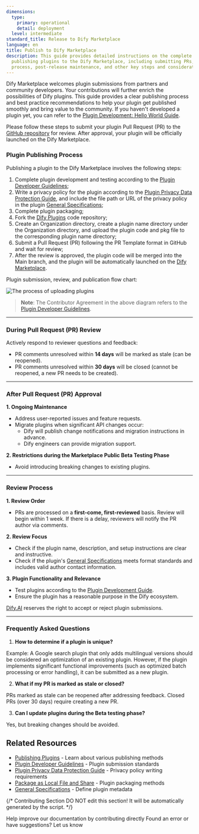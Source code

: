 ```yaml
---
dimensions:
  type:
    primary: operational
    detail: deployment
  level: intermediate
standard_title: Release to Dify Marketplace
language: en
title: Publish to Dify Marketplace
description: This guide provides detailed instructions on the complete process of
  publishing plugins to the Dify Marketplace, including submitting PRs, the review
  process, post-release maintenance, and other key steps and considerations.
---
```


Dify Marketplace welcomes plugin submissions from partners and community developers. Your contributions will further enrich the possibilities of Dify plugins. This guide provides a clear publishing process and best practice recommendations to help your plugin get published smoothly and bring value to the community. If you haven't developed a plugin yet, you can refer to the [Plugin Development: Hello World Guide](/plugin-dev-en/0211-getting-started-dify-tool).

Please follow these steps to submit your plugin Pull Request (PR) to the [GitHub repository](https://github.com/langgenius/dify-plugins) for review. After approval, your plugin will be officially launched on the Dify Marketplace.

### Plugin Publishing Process

Publishing a plugin to the Dify Marketplace involves the following steps:

1. Complete plugin development and testing according to the [Plugin Developer Guidelines](/plugin-dev-en/0312-contributor-covenant-code-of-conduct);
2. Write a privacy policy for the plugin according to the [Plugin Privacy Data Protection Guide](/plugin-dev-en/0312-privacy-protection-guidelines), and include the file path or URL of the privacy policy in the plugin [General Specifications](/plugin-dev-en/0411-general-specifications);
3. Complete plugin packaging;
4. Fork the [Dify Plugins](https://github.com/langgenius/dify-plugins) code repository;
5. Create an Organization directory, create a plugin name directory under the Organization directory, and upload the plugin code and pkg file to the corresponding plugin name directory;
6. Submit a Pull Request (PR) following the PR Template format in GitHub and wait for review;
7. After the review is approved, the plugin code will be merged into the Main branch, and the plugin will be automatically launched on the [Dify Marketplace](https://marketplace.dify.ai/).

Plugin submission, review, and publication flow chart:

![The process of uploading plugins](https://assets-docs.dify.ai/2025/01/05df333acfaf662e99316432db23ba9f.png)

> **Note**: The Contributor Agreement in the above diagram refers to the [Plugin Developer Guidelines](/plugin-dev-en/0312-contributor-covenant-code-of-conduct).

***

### During Pull Request (PR) Review

Actively respond to reviewer questions and feedback:

* PR comments unresolved within **14 days** will be marked as stale (can be reopened).
* PR comments unresolved within **30 days** will be closed (cannot be reopened, a new PR needs to be created).

***

### **After Pull Request (PR) Approval**

**1. Ongoing Maintenance**

* Address user-reported issues and feature requests.
* Migrate plugins when significant API changes occur:
  * Dify will publish change notifications and migration instructions in advance.
  * Dify engineers can provide migration support.

**2. Restrictions during the Marketplace Public Beta Testing Phase**

* Avoid introducing breaking changes to existing plugins.

***

### Review Process

**1. Review Order**

* PRs are processed on a **first-come, first-reviewed** basis. Review will begin within 1 week. If there is a delay, reviewers will notify the PR author via comments.

**2. Review Focus**

* Check if the plugin name, description, and setup instructions are clear and instructive.
* Check if the plugin's [General Specifications](/plugin-dev-en/0411-general-specifications) meets format standards and includes valid author contact information.

**3. Plugin Functionality and Relevance**

* Test plugins according to the [Plugin Development Guide](/plugin-dev-en/0111-getting-started-dify-plugin).
* Ensure the plugin has a reasonable purpose in the Dify ecosystem.

[Dify.AI](https://dify.ai/) reserves the right to accept or reject plugin submissions.

***

### Frequently Asked Questions

1. **How to determine if a plugin is unique?**

Example: A Google search plugin that only adds multilingual versions should be considered an optimization of an existing plugin. However, if the plugin implements significant functional improvements (such as optimized batch processing or error handling), it can be submitted as a new plugin.

2. **What if my PR is marked as stale or closed?**

PRs marked as stale can be reopened after addressing feedback. Closed PRs (over 30 days) require creating a new PR.

3. **Can I update plugins during the Beta testing phase?**

Yes, but breaking changes should be avoided.

## Related Resources

- [Publishing Plugins](/plugin-dev-en/0321-release-overview) - Learn about various publishing methods
- [Plugin Developer Guidelines](/plugin-dev-en/0312-contributor-covenant-code-of-conduct) - Plugin submission standards
- [Plugin Privacy Data Protection Guide](/plugin-dev-en/0312-privacy-protection-guidelines) - Privacy policy writing requirements
- [Package as Local File and Share](/plugin-dev-en/0322-release-by-file) - Plugin packaging methods
- [General Specifications](/plugin-dev-en/0411-general-specifications) - Define plugin metadata

{/*
Contributing Section
DO NOT edit this section!
It will be automatically generated by the script.
*/}

<CardGroup cols="2">
    <Card
        title="Edit this page"
        icon="pen-to-square"
        href="https://github.com/langgenius/dify-docs-mintlify/edit/main/plugin-dev-en/0322-release-to-dify-marketplace.mdx"
    >
        Help improve our documentation by contributing directly
    </Card>
    <Card
        title="Report an issue"
        icon="github"
        href="https://github.com/langgenius/dify-docs-mintlify/issues/new?title=Documentation%20Issue%3A%20release-to-dify-marketpl&body=%23%23%20Issue%20Description%0A%3C%21--%20Please%20briefly%20describe%20the%20issue%20you%20found%20--%3E%0A%0A%23%23%20Page%20Link%0Ahttps%3A%2F%2Fgithub.com%2Flanggenius%2Fdify-docs-mintlify%2Fblob%2Fmain%2Fplugin-dev-en%2F0322-release-to-dify-marketplace.mdx%0A%0A%23%23%20Suggested%20Changes%0A%3C%21--%20If%20you%20have%20specific%20suggestions%20for%20changes%2C%20please%20describe%20them%20here%20--%3E%0A%0A%3C%21--%20Thank%20you%20for%20helping%20improve%20our%20documentation%21%20--%3E"
    >
        Found an error or have suggestions? Let us know
    </Card>
</CardGroup>

